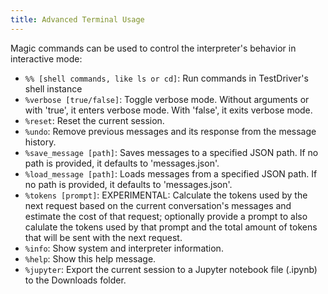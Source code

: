 ```yaml
---
title: Advanced Terminal Usage
---
```


Magic commands can be used to control the interpreter's behavior in interactive mode:

- `%% [shell commands, like ls or cd]`: Run commands in TestDriver's shell instance
- `%verbose [true/false]`: Toggle verbose mode. Without arguments or with 'true', it enters verbose mode. With 'false', it exits verbose mode.
- `%reset`: Reset the current session.
- `%undo`: Remove previous messages and its response from the message history.
- `%save_message [path]`: Saves messages to a specified JSON path. If no path is provided, it defaults to 'messages.json'.
- `%load_message [path]`: Loads messages from a specified JSON path. If no path is provided, it defaults to 'messages.json'.
- `%tokens [prompt]`: EXPERIMENTAL: Calculate the tokens used by the next request based on the current conversation's messages and estimate the cost of that request; optionally provide a prompt to also calulate the tokens used by that prompt and the total amount of tokens that will be sent with the next request.
- `%info`: Show system and interpreter information.
- `%help`: Show this help message.
- `%jupyter`: Export the current session to a Jupyter notebook file (.ipynb) to the Downloads folder.
